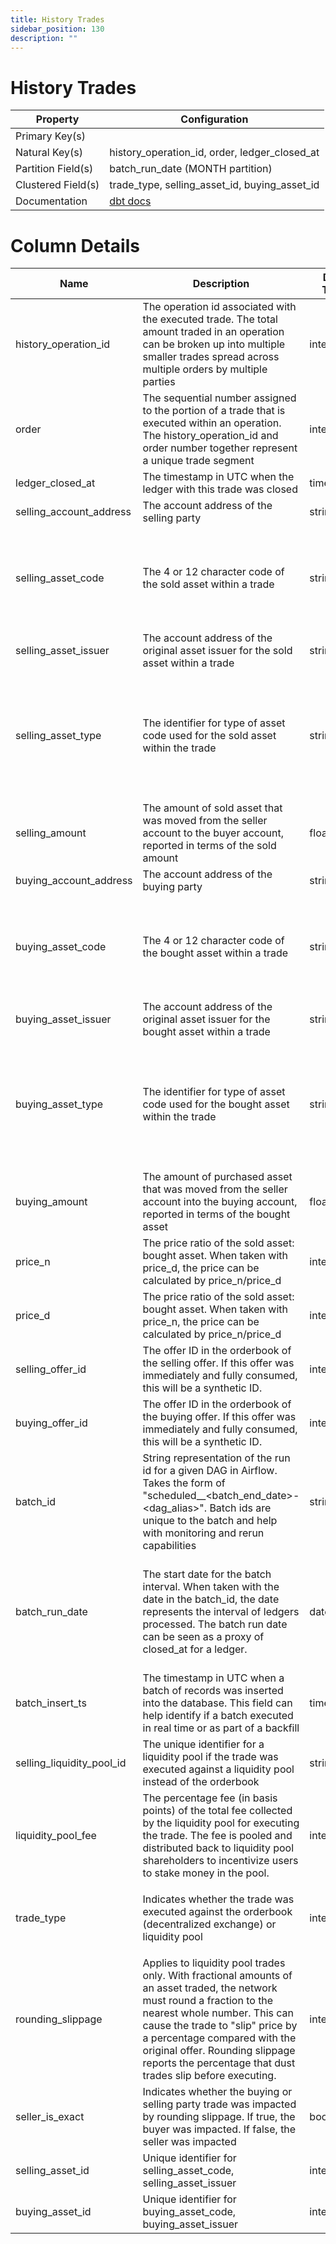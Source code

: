 ```yaml
---
title: History Trades
sidebar_position: 130
description: ""
---
```


# History Trades

<div className="data-dictionary-table">

| Property | Configuration |
| --- | --- |
| Primary Key(s) |  |
| Natural Key(s) | history_operation_id, order, ledger_closed_at |
| Partition Field(s) | batch_run_date (MONTH partition) |
| Clustered Field(s) | trade_type, selling_asset_id, buying_asset_id |
| Documentation | [dbt docs](https://hubble-261722.appspot.com/#!/source/source.stellar_dbt_public.crypto_stellar.history_trades) |

</div>

# Column Details

<div className="data-dictionary-table">

| Name | Description | Data Type | Domain Values | Required? | Notes |
| --- | --- | --- | --- | --- | --- |
| history_operation_id | The operation id associated with the executed trade. The total amount traded in an operation can be broken up into multiple smaller trades spread across multiple orders by multiple parties | integer |  | Yes | There is a many-to-one relationship for history_operation_id with the history_operations table. |
| order | The sequential number assigned to the portion of a trade that is executed within an operation. The history_operation_id and order number together represent a unique trade segment | integer |  | Yes |  |
| ledger_closed_at | The timestamp in UTC when the ledger with this trade was closed | timestamp |  | Yes |  |
| selling_account_address | The account address of the selling party | string |  | No |  |
| selling_asset_code | The 4 or 12 character code of the sold asset within a trade | string |  | No | Asset codes have no guarantees of uniqueness. The combination of asset code, issuer, and type represents a distinct asset |
| selling_asset_issuer | The account address of the original asset issuer for the sold asset within a trade | string |  | No |  |
| selling_asset_type | The identifier for type of asset code used for the sold asset within the trade | string | <ul><li>credit_alphanum4</li><li>credit_alphanum12</li><li>native</li></ul> | Yes | XLM is the native asset to the network. XLM has no asset code or issuer representation and will instead be displayed with an asset type of 'native' |
| selling_amount | The amount of sold asset that was moved from the seller account to the buyer account, reported in terms of the sold amount | float |  | Yes |  |
| buying_account_address | The account address of the buying party | string |  | No |  |
| buying_asset_code | The 4 or 12 character code of the bought asset within a trade | string |  | No | Asset codes have no guarantees of uniqueness. The combination of asset code, issuer, and type represents a distinct asset |
| buying_asset_issuer | The account address of the original asset issuer for the bought asset within a trade | string |  | No |  |
| buying_asset_type | The identifier for type of asset code used for the bought asset within the trade | string | <ul><li>credit_alphanum4</li><li>credit_alphanum12</li><li>native</li></ul> | Yes | XLM is the native asset to the network. XLM has no asset code or issuer representation and will instead be displayed with an asset type of 'native' |
| buying_amount | The amount of purchased asset that was moved from the seller account into the buying account, reported in terms of the bought asset | float |  | Yes |  |
| price_n | The price ratio of the sold asset: bought asset. When taken with price_d, the price can be calculated by price_n/price_d | integer |  | No |  |
| price_d | The price ratio of the sold asset: bought asset. When taken with price_n, the price can be calculated by price_n/price_d | integer |  | No |  |
| selling_offer_id | The offer ID in the orderbook of the selling offer. If this offer was immediately and fully consumed, this will be a synthetic ID. | integer |  | No |  |
| buying_offer_id | The offer ID in the orderbook of the buying offer. If this offer was immediately and fully consumed, this will be a synthetic ID. | integer |  | No |  |
| batch_id | String representation of the run id for a given DAG in Airflow. Takes the form of "scheduled\_\_\<batch_end_date>-\<dag_alias>". Batch ids are unique to the batch and help with monitoring and rerun capabilities | string |  | No |  |
| batch_run_date | The start date for the batch interval. When taken with the date in the batch_id, the date represents the interval of ledgers processed. The batch run date can be seen as a proxy of closed_at for a ledger. | datetime |  | No | The table is partitioned on batch_run_date. It is recommended to always include the batch_run_date in the filter if possible to help reduce query cost. |
| batch_insert_ts | The timestamp in UTC when a batch of records was inserted into the database. This field can help identify if a batch executed in real time or as part of a backfill | timestamp |  | No |  |
| selling_liquidity_pool_id | The unique identifier for a liquidity pool if the trade was executed against a liquidity pool instead of the orderbook | string |  | No |  |
| liquidity_pool_fee | The percentage fee (in basis points) of the total fee collected by the liquidity pool for executing the trade. The fee is pooled and distributed back to liquidity pool shareholders to incentivize users to stake money in the pool. | integer | 30 | No | Liquidity pool fees can only change with protocol changes to the network itself |
| trade_type | Indicates whether the trade was executed against the orderbook (decentralized exchange) or liquidity pool | integer | <ul><li>1 - Decentralized Exchange Trade</li><li>2 - Liquidity Pool Trade</li></ul> | No |  |
| rounding_slippage | Applies to liquidity pool trades only. With fractional amounts of an asset traded, the network must round a fraction to the nearest whole number. This can cause the trade to "slip" price by a percentage compared with the original offer. Rounding slippage reports the percentage that dust trades slip before executing. | integer |  | No | Defaults to 1. Rounding Slippage is always unprofitable for the trader and is not a valid way to try and extract more value from the network. |
| seller_is_exact | Indicates whether the buying or selling party trade was impacted by rounding slippage. If true, the buyer was impacted. If false, the seller was impacted | boolean |  | No |  |
| selling_asset_id | Unique identifier for selling_asset_code, selling_asset_issuer | integer |  | No |  |
| buying_asset_id | Unique identifier for buying_asset_code, buying_asset_issuer | integer |  | No |  |

</div>
